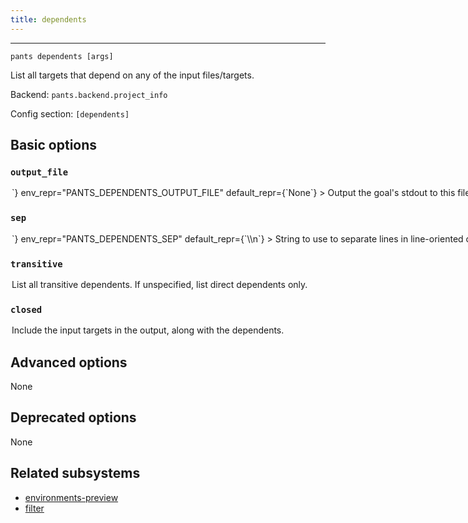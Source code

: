 ```yaml
---
title: dependents
---
```



---

```
pants dependents [args]
```

List all targets that depend on any of the input files/targets.

Backend: <span className="color--primary">`pants.backend.project_info`</span>

Config section: <span className="color--primary">`[dependents]`</span>

<span className={styles.options}>

## Basic options

### `output_file`

<Option
  cli_repr={`--dependents-output-file=<path>`}
  env_repr="PANTS_DEPENDENTS_OUTPUT_FILE"
  default_repr={`None`}
>
  Output the goal&#x27;s stdout to this file. If unspecified, outputs to stdout.
</Option>

### `sep`

<Option
  cli_repr={`--dependents-sep=<separator>`}
  env_repr="PANTS_DEPENDENTS_SEP"
  default_repr={`\\n`}
>
  String to use to separate lines in line-oriented output.
</Option>

### `transitive`

<Option
  cli_repr={`--[no-]dependents-transitive`}
  env_repr="PANTS_DEPENDENTS_TRANSITIVE"
  default_repr={`False`}
>
  List all transitive dependents. If unspecified, list direct dependents only.
</Option>

### `closed`

<Option
  cli_repr={`--[no-]dependents-closed`}
  env_repr="PANTS_DEPENDENTS_CLOSED"
  default_repr={`False`}
>
  Include the input targets in the output, along with the dependents.
</Option>

## Advanced options

None

## Deprecated options

None

## Related subsystems

- [environments-preview](../subsystems/environments-preview.mdx)
- [filter](../subsystems/filter.mdx)

</span>
